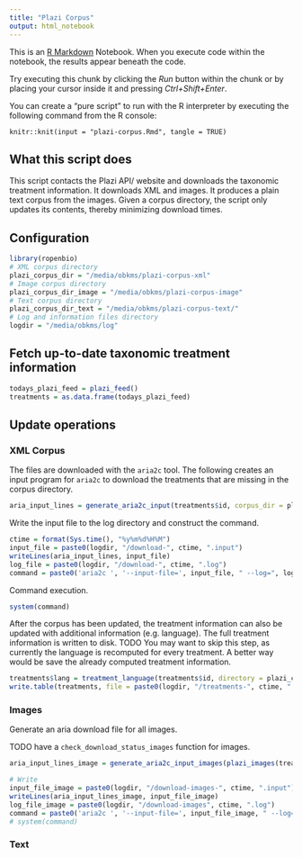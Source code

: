 ```yaml
---
title: "Plazi Corpus"
output: html_notebook
---
```


This is an [R Markdown](http://rmarkdown.rstudio.com) Notebook. When you execute code within the notebook, the results appear beneath the code. 

Try executing this chunk by clicking the *Run* button within the chunk or by placing your cursor inside it and pressing *Ctrl+Shift+Enter*. 

You can create a "pure script" to run with the R interpreter by executing the following command from the R console:

```
knitr::knit(input = "plazi-corpus.Rmd", tangle = TRUE)
```

## What this script does

This script contacts the Plazi API/ website and downloads the taxonomic treatment information. It downloads XML and images. It produces a plain text corpus from the images. Given a corpus directory, the script only updates its contents, thereby minimizing download times.

## Configuration

```r
library(ropenbio) 
# XML corpus directory
plazi_corpus_dir = "/media/obkms/plazi-corpus-xml" 
# Image corpus directory
plazi_corpus_dir_image = "/media/obkms/plazi-corpus-image"
# Text corpus directory
plazi_corpus_dir_text = "/media/obkms/plazi-corpus-text/"
# Log and information files directory
logdir = "/media/obkms/log"
```

## Fetch up-to-date taxonomic treatment information

```r
todays_plazi_feed = plazi_feed()
treatments = as.data.frame(todays_plazi_feed)
```

## Update operations

### XML Corpus

The files are downloaded with the `aria2c` tool. The following creates an input program for `aria2c` to download the treatments that are missing in the corpus directory.

```r
aria_input_lines = generate_aria2c_input(treatments$id, corpus_dir = plazi_corpus_dir)
```

Write the input file to the log directory and construct the command.

```r
ctime = format(Sys.time(), "%y%m%d%H%M")
input_file = paste0(logdir, "/download-", ctime, ".input")
writeLines(aria_input_lines, input_file)
log_file = paste0(logdir, "/download-", ctime, ".log")
command = paste0('aria2c ', '--input-file=', input_file, " --log=", log_file, ' --split=16 ', '--dir=', plazi_corpus_dir)
```

Command execution.

```r
system(command)
```

After the corpus has been updated, the treatment information can also be updated with additional information (e.g. language). The full treatment information is written to disk. 
TODO You may want to skip this step, as currently the language is recomputed for every treatment. A better way would be save the already computed treatment information.

```r
treatments$lang = treatment_language(treatments$id, directory = plazi_corpus_dir)
write.table(treatments, file = paste0(logdir, "/treatments-", ctime, ".csv"))
```

### Images

Generate an aria download file for all images.

TODO have a `check_download_status_images` function for images.

```r
aria_input_lines_image = generate_aria2c_input_images(plazi_images(treatments$id, directory = plazi_corpus_dir))
```

```r
# Write
input_file_image = paste0(logdir, "/download-images-", ctime, ".input")
writeLines(aria_input_lines_image, input_file_image)
log_file_image = paste0(logdir, "/download-images", ctime, ".log")
command = paste0('aria2c ', '--input-file=', input_file_image, " --log=", log_file_image, ' --split=16 ', '--dir=', plazi_corpus_dir_image)
# system(command)
```

### Text


